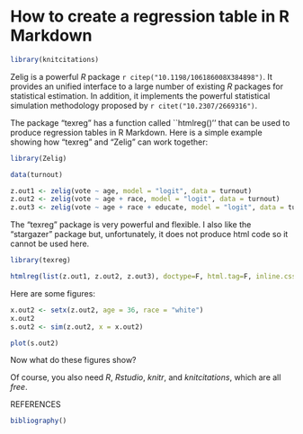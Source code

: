 How to create a regression table in R Markdown
========================================================

```r
library(knitcitations)
```

Zelig is a powerful *R* package `r citep("10.1198/106186008X384898")`. It provides an unified interface to a large number of existing *R* packages for statistical estimation. In addition, it implements the powerful statistical simulation methodology proposed by `r citet("10.2307/2669316")`.

The package "texreg" has a function called ``htmlreg()'' that can be used to produce regression tables in R Markdown. Here is a simple example showing how "texreg" and "Zelig" can work together:

```r
library(Zelig)

data(turnout)

z.out1 <- zelig(vote ~ age, model = "logit", data = turnout)
z.out2 <- zelig(vote ~ age + race, model = "logit", data = turnout)
z.out3 <- zelig(vote ~ age + race + educate, model = "logit", data = turnout)
```
The "texreg" package is very powerful and flexible. I also like the "stargazer" package but, unfortunately, it does not produce html code so it cannot be used here. 

```r
library(texreg)

htmlreg(list(z.out1, z.out2, z.out3), doctype=F, html.tag=F, inline.css=T, head.tag=F, body.tag=F, center=F, single.row=T, caption="")
```

Here are some figures:

```r
x.out2 <- setx(z.out2, age = 36, race = "white")
x.out2
s.out2 <- sim(z.out2, x = x.out2)
```

```r
plot(s.out2)
```

Now what do these figures show?

Of course, you also need *R*, *Rstudio*, *knitr*, and *knitcitations*, which are all *free*. 

REFERENCES

```r
bibliography()
```

